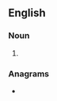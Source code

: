 ==English==

===Noun===
{{head|en|noun plural form}}

# {{plural of|hogan|lang=en}}

===Anagrams===
* {{anagrams|en|Hoangs|Sangho}}